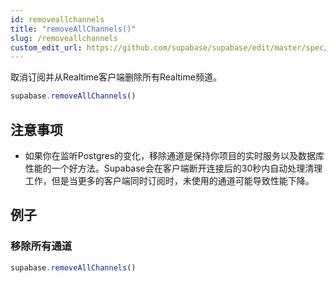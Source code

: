 ```yaml
---
id: removeallchannels
title: "removeAllChannels()"
slug: /removeallchannels
custom_edit_url: https://github.com/supabase/supabase/edit/master/spec/supabase_js_v2.yml
---
```


取消订阅并从Realtime客户端删除所有Realtime频道。

```js
supabase.removeAllChannels()
```






## 注意事项

- 如果你在监听Postgres的变化，移除通道是保持你项目的实时服务以及数据库性能的一个好方法。Supabase会在客户端断开连接后的30秒内自动处理清理工作，但是当更多的客户端同时订阅时，未使用的通道可能导致性能下降。










## 例子

### 移除所有通道



```js
supabase.removeAllChannels()
```
